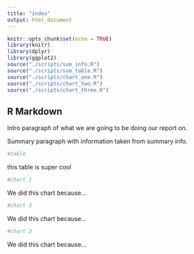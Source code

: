 ```yaml
---
title: "index"
output: html_document
---
```


```r
knitr::opts_chunk$set(echo = TRUE)
library(knitr)
library(dplyr)
library(ggplot2)
source("./scripts/sum_info.R")
source("./scripts/sum_table.R")
source("./scripts/chart_one.R")
source("./scripts/chart_two.R")
source("./scripts/chart_three.R")
```

## R Markdown

Intro paragraph of what we are going to be doing our report on.

Summary paragraph with information taken from summary info.

```r
#table
```
this table is super cool

```r
#chart 1
```
We did this chart because...
```r
#chart 2
```
We did this chart because...
```r
#chart 3
```
We did this chart because...